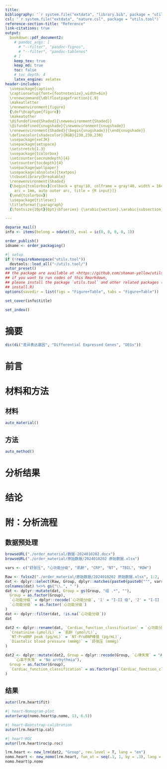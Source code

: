 ```yaml
---
title: 
bibliography: '`r system.file("extdata", "library.bib", package = "utils.tool")`'
csl: '`r system.file("extdata", "nature.csl", package = "utils.tool")`'
reference-section-title: "Reference"
link-citations: true
output:
  bookdown::pdf_document2:
    # pandoc_args: [
      # "--filter", "pandoc-fignos",
      # "--filter", "pandoc-tablenos"
    # ]
    keep_tex: true
    keep_md: true
    toc: false
    # toc_depth: 4
    latex_engine: xelatex
header-includes:
  \usepackage{caption}
  \captionsetup{font={footnotesize},width=6in}
  \renewcommand{\dblfloatpagefraction}{.9}
  \makeatletter
  \renewenvironment{figure}
  {\def\@captype{figure}}
  \makeatother
  \@ifundefined{Shaded}{\newenvironment{Shaded}}
  \@ifundefined{snugshade}{\newenvironment{snugshade}}
  \renewenvironment{Shaded}{\begin{snugshade}}{\end{snugshade}}
  \definecolor{shadecolor}{RGB}{230,230,230}
  \usepackage{xeCJK}
  \usepackage{setspace}
  \setstretch{1.3} 
  \usepackage{tcolorbox}
  \setcounter{secnumdepth}{4}
  \setcounter{tocdepth}{4}
  \usepackage{wallpaper}
  \usepackage[absolute]{textpos}
  \tcbuselibrary{breakable}
  \renewenvironment{Shaded}
  {\begin{tcolorbox}[colback = gray!10, colframe = gray!40, width = 16cm,
    arc = 1mm, auto outer arc, title = {R input}]}
  {\end{tcolorbox}}
  \usepackage{titlesec}
  \titleformat{\paragraph}
  {\fontsize{10pt}{0pt}\bfseries} {\arabic{section}.\arabic{subsection}.\arabic{subsubsection}.\arabic{paragraph}} {1em} {} []

---
```



```r
deparse_mail()
info <- items(belong = odate(3), eval = ic(0, 0, 0, 0, 1))

order_publish()
idname <- order_packaging()
```

```r
#| setup
if (!requireNamespace("utils.tool"))
  devtools::load_all("~/utils.tool/")
autor_preset()
## the package are available at <https://github.com/shaman-yellow/utils.tool>
## if you want to run codes of this Rmarkdown,
## please install the package `utils.tool` and other related packages (run
## install.R)
options(savedir = list(figs = "Figure+Table", tabs = "Figure+Table"))
```

```r
set_cover(info$title)
```

```r
set_index()
```

# 摘要 {#abstract}

```r
dic(di("差异表达基因", "Differential Expressed Genes", "DEGs"))

```

# 前言 {#introduction}

# 材料和方法 {#methods}

## 材料

```r
auto_material()
```

## 方法

```r
auto_method()
```

# 分析结果 {#results}

# 结论 {#dis}

# 附：分析流程 {#workflow}

## 数据预处理

```r
browseURL("./order_material/数据-2024010202.docx")
browseURL("./order_material/原始数据/2024010202 原始数据.xlsx")

vars <- c("舒张压", "心功能分级", "肌酐", "CRP", "NT", "TBIL", "RDW")

Raw <- fxlsx2("./order_material/原始数据/2024010202 原始数据.xlsx", 1:2, "Group")
dat <- dplyr::select(Raw, Group, dplyr::matches(paste0(paste0("^", vars), collapse = "|")))
colnames(dat) %<>% gs("\\.", " ")
dat <- dplyr::mutate(dat, Group = gs(Group, "组 .*", ""),
  Group = as.factor(Group),
  `心功能分级` = dplyr::recode(`心功能分级`, '1' = "I-II 级", '2' = "I-II 级", '3' = "III-IV 级", '4' = "III-IV 级"),
  `心功能分级` = as.factor(`心功能分级`)
)
dat <- dplyr::filter(dat, !is.na(`心功能分级`))
dat

dat2 <- dplyr::rename(dat, `Cardiac_function_classification` = `心功能分级`,
  `Creatinine (μmol/L)` = `肌酐 (μmol/L)`,
  `NT-ProBNP peak (pg/mL)` = `NT-ProBNP峰值 (pg/mL)`,
  `Diastolic blood pressure (mmHg)` = `舒张压 (mmHg)`
)

dat2 <- dplyr::mutate(dat2, Group = dplyr::recode(Group, `心律失常` = "Arrhythmia",
    `心率不失常` = "No arrhythmia"),
  Group = as.factor(Group),
  `Cardiac_function_classification` = as.factor(gs(`Cardiac_function_classification`, "级", "level"))
)
```

## 结果

```r
autor(lrm.heart$fit)
```

```r
#| heart-Nomogram-plot
autor(wrap(nomo.heart$p.nomo, 13, 6.5))
```

```r
#| heart-Bootstrap-calibration
autor(lrm.heart$p.cal)
```

```r
#| heart-ROC
autor(lrm.heart$roc$p.roc)
```


```r
lrm.heart <- new_lrm(dat2, "Group", rev.level = T, lang = "en")
nomo.heart <- new_nomo(lrm.heart, fun_at = seq(.1, 1, by = .3), lang = "en")
nomo.heart$p.nomo

```

